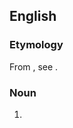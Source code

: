 ==English==

===Etymology===
From {{Hung.}}, see {{term|tokaji}}.

===Noun===
{{en-noun|-}}

# {{alternative form of|[[tokaji]]}}